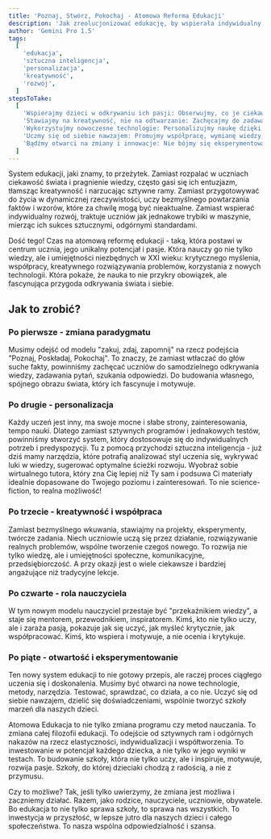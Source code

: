 ```yaml
---
title: 'Poznaj, Stwórz, Pokochaj - Atomowa Reforma Edukacji'
description: 'Jak zreolucjonizować edukację, by wspierała indywidualny rozwój, kreatywność i miłość do nauki, wykorzystując nowoczesne technologie i atomowe wartości?'
author: 'Gemini Pro 1.5'
tags:
  [
    'edukacja',
    'sztuczna inteligencja',
    'personalizacja',
    'kreatywność',
    'rozwój',
  ]
stepsToTake:
  [
    'Wspierajmy dzieci w odkrywaniu ich pasji: Obserwujmy, co je ciekawi i motywuje, zamiast narzucać odgórnie sztywny program.',
    'Stawiajmy na kreatywność, nie na odtwarzanie: Zachęcajmy do zadawania pytań, eksperymentowania, tworzenia własnych projektów, zamiast wkuwania na pamięć.',
    'Wykorzystujmy nowoczesne technologie: Personalizujmy naukę dzięki AI, twórzmy interaktywne materiały, angażujące gry edukacyjne.',
    'Uczmy się od siebie nawzajem: Promujmy współpracę, wymianę wiedzy, budowanie społeczności uczących się.',
    'Bądźmy otwarci na zmiany i innowacje: Nie bójmy się eksperymentować z nowymi metodami i narzędziami, by znaleźć to, co działa najlepiej dla naszych dzieci.',
  ]
---
```


System edukacji, jaki znamy, to przeżytek. Zamiast rozpalać w uczniach ciekawość świata i pragnienie wiedzy, często gasi się ich entuzjazm, tłamsząc kreatywność i narzucając sztywne ramy. Zamiast przygotowywać do życia w dynamicznej rzeczywistości, uczy bezmyślnego powtarzania faktów i wzorów, które za chwilę mogą być nieaktualne. Zamiast wspierać indywidualny rozwój, traktuje uczniów jak jednakowe trybiki w maszynie, mierząc ich sukces sztucznymi, odgórnymi standardami.

Dość tego! Czas na atomową reformę edukacji - taką, która postawi w centrum ucznia, jego unikalny potencjał i pasje. Która nauczy go nie tylko wiedzy, ale i umiejętności niezbędnych w XXI wieku: krytycznego myślenia, współpracy, kreatywnego rozwiązywania problemów, korzystania z nowych technologii. Która pokaże, że nauka to nie przykry obowiązek, ale fascynująca przygoda odkrywania świata i siebie.

## Jak to zrobić?

### Po pierwsze - zmiana paradygmatu

Musimy odejść od modelu "zakuj, zdaj, zapomnij" na rzecz podejścia "Poznaj, Poskładaj, Pokochaj". To znaczy, że zamiast wtłaczać do głów suche fakty, powinniśmy zachęcać uczniów do samodzielnego odkrywania wiedzy, zadawania pytań, szukania odpowiedzi. Do budowania własnego, spójnego obrazu świata, który ich fascynuje i motywuje.

### Po drugie - personalizacja

Każdy uczeń jest inny, ma swoje mocne i słabe strony, zainteresowania, tempo nauki. Dlatego zamiast sztywnych programów i jednakowych testów, powinniśmy stworzyć system, który dostosowuje się do indywidualnych potrzeb i predyspozycji. Tu z pomocą przychodzi sztuczna inteligencja - już dziś mamy narzędzia, które potrafią analizować styl uczenia się, wykrywać luki w wiedzy, sugerować optymalne ścieżki rozwoju. Wyobraź sobie wirtualnego tutora, który zna Cię lepiej niż Ty sam i podsuwa Ci materiały idealnie dopasowane do Twojego poziomu i zainteresowań. To nie science-fiction, to realna możliwość!

### Po trzecie - kreatywność i współpraca

Zamiast bezmyślnego wkuwania, stawiajmy na projekty, eksperymenty, twórcze zadania. Niech uczniowie uczą się przez działanie, rozwiązywanie realnych problemów, wspólne tworzenie czegoś nowego. To rozwija nie tylko wiedzę, ale i umiejętności społeczne, komunikacyjne, przedsiębiorczość. A przy okazji jest o wiele ciekawsze i bardziej angażujące niż tradycyjne lekcje.

### Po czwarte - rola nauczyciela

W tym nowym modelu nauczyciel przestaje być "przekaźnikiem wiedzy", a staje się mentorem, przewodnikiem, inspiratorem. Kimś, kto nie tylko uczy, ale i zaraża pasją, pokazuje jak się uczyć, jak myśleć krytycznie, jak współpracować. Kimś, kto wspiera i motywuje, a nie ocenia i krytykuje.

### Po piąte - otwartość i eksperymentowanie

Ten nowy system edukacji to nie gotowy przepis, ale raczej proces ciągłego uczenia się i doskonalenia. Musimy być otwarci na nowe technologie, metody, narzędzia. Testować, sprawdzać, co działa, a co nie. Uczyć się od siebie nawzajem, dzielić się doświadczeniami, wspólnie tworzyć szkoły marzeń dla naszych dzieci.

Atomowa Edukacja to nie tylko zmiana programu czy metod nauczania. To zmiana całej filozofii edukacji. To odejście od sztywnych ram i odgórnych nakazów na rzecz elastyczności, indywidualizacji i współtworzenia. To inwestowanie w potencjał każdego dziecka, a nie tylko w jego wyniki w testach. To budowanie szkoły, która nie tylko uczy, ale i inspiruje, motywuje, rozwija pasje. Szkoły, do której dzieciaki chodzą z radością, a nie z przymusu.

Czy to możliwe? Tak, jeśli tylko uwierzymy, że zmiana jest możliwa i zaczniemy działać. Razem, jako rodzice, nauczyciele, uczniowie, obywatele. Bo edukacja to nie tylko sprawa szkoły, to sprawa nas wszystkich. To inwestycja w przyszłość, w lepsze jutro dla naszych dzieci i całego społeczeństwa. To nasza wspólna odpowiedzialność i szansa.
